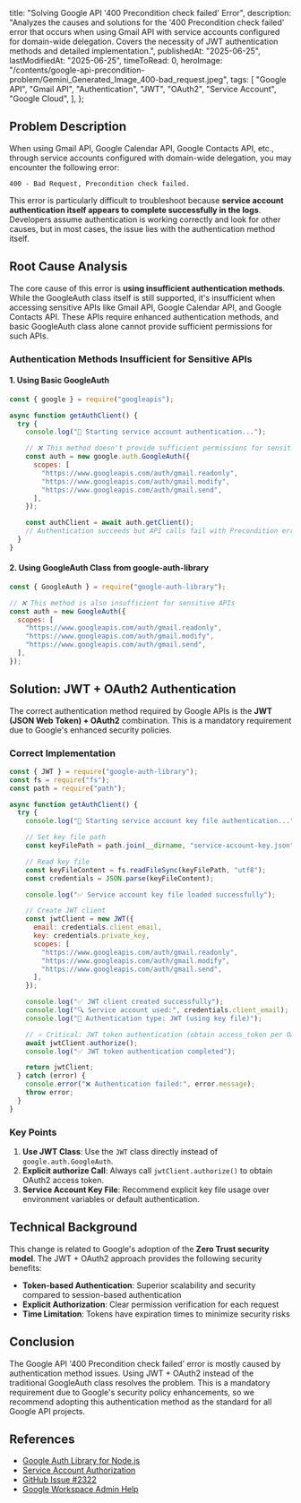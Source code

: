 
  title: "Solving Google API '400 Precondition check failed' Error",
  description:
    "Analyzes the causes and solutions for the '400 Precondition check failed' error that occurs when using Gmail API with service accounts configured for domain-wide delegation. Covers the necessity of JWT authentication methods and detailed implementation.",
  publishedAt: "2025-06-25",
  lastModifiedAt: "2025-06-25",
  timeToRead: 0,
  heroImage:
    "/contents/google-api-precondition-problem/Gemini_Generated_Image_400-bad_request.jpeg",
  tags: [
    "Google API",
    "Gmail API",
    "Authentication",
    "JWT",
    "OAuth2",
    "Service Account",
    "Google Cloud",
  ],
};

<ImageWithCaption
  src="/contents/google-api-precondition-problem/Gemini_Generated_Image_400-bad_request.jpeg"
  alt="Gemini generated, 400 bad request"
/>

## Problem Description

When using Gmail API, Google Calendar API, Google Contacts API, etc., through service accounts configured with domain-wide delegation, you may encounter the following error:

`400 - Bad Request, Precondition check failed.`

This error is particularly difficult to troubleshoot because **service account authentication itself appears to complete successfully in the logs**. Developers assume authentication is working correctly and look for other causes, but in most cases, the issue lies with the authentication method itself.

## Root Cause Analysis

The core cause of this error is **using insufficient authentication methods**. While the GoogleAuth class itself is still supported, it's insufficient when accessing sensitive APIs like Gmail API, Google Calendar API, and Google Contacts API. These APIs require enhanced authentication methods, and basic GoogleAuth class alone cannot provide sufficient permissions for such APIs.

### Authentication Methods Insufficient for Sensitive APIs

#### 1. Using Basic GoogleAuth

```javascript
const { google } = require("googleapis");

async function getAuthClient() {
  try {
    console.log("🔑 Starting service account authentication...");

    // ❌ This method doesn't provide sufficient permissions for sensitive APIs
    const auth = new google.auth.GoogleAuth({
      scopes: [
        "https://www.googleapis.com/auth/gmail.readonly",
        "https://www.googleapis.com/auth/gmail.modify",
        "https://www.googleapis.com/auth/gmail.send",
      ],
    });

    const authClient = await auth.getClient();
    // Authentication succeeds but API calls fail with Precondition error
  }
}
```

#### 2. Using GoogleAuth Class from google-auth-library

```javascript
const { GoogleAuth } = require("google-auth-library");

// ❌ This method is also insufficient for sensitive APIs
const auth = new GoogleAuth({
  scopes: [
    "https://www.googleapis.com/auth/gmail.readonly",
    "https://www.googleapis.com/auth/gmail.modify",
    "https://www.googleapis.com/auth/gmail.send",
  ],
});
```

## Solution: JWT + OAuth2 Authentication

The correct authentication method required by Google APIs is the **JWT (JSON Web Token) + OAuth2** combination. This is a mandatory requirement due to Google's enhanced security policies.

### Correct Implementation

```javascript
const { JWT } = require("google-auth-library");
const fs = require("fs");
const path = require("path");

async function getAuthClient() {
  try {
    console.log("🔑 Starting service account key file authentication...");

    // Set key file path
    const keyFilePath = path.join(__dirname, "service-account-key.json");

    // Read key file
    const keyFileContent = fs.readFileSync(keyFilePath, "utf8");
    const credentials = JSON.parse(keyFileContent);

    console.log("✅ Service account key file loaded successfully");

    // Create JWT client
    const jwtClient = new JWT({
      email: credentials.client_email,
      key: credentials.private_key,
      scopes: [
        "https://www.googleapis.com/auth/gmail.readonly",
        "https://www.googleapis.com/auth/gmail.modify",
        "https://www.googleapis.com/auth/gmail.send",
      ],
    });

    console.log("✅ JWT client created successfully");
    console.log("🔍 Service account used:", credentials.client_email);
    console.log("🔗 Authentication type: JWT (using key file)");

    // ⭐ Critical: JWT token authentication (obtain access_token per OAuth2 specification)
    await jwtClient.authorize();
    console.log("✅ JWT token authentication completed");

    return jwtClient;
  } catch (error) {
    console.error("❌ Authentication failed:", error.message);
    throw error;
  }
}
```

### Key Points

1. **Use JWT Class**: Use the `JWT` class directly instead of `google.auth.GoogleAuth`.
2. **Explicit authorize Call**: Always call `jwtClient.authorize()` to obtain OAuth2 access token.
3. **Service Account Key File**: Recommend explicit key file usage over environment variables or default authentication.

## Technical Background

This change is related to Google's adoption of the **Zero Trust security model**. The JWT + OAuth2 approach provides the following security benefits:

- **Token-based Authentication**: Superior scalability and security compared to session-based authentication
- **Explicit Authorization**: Clear permission verification for each request
- **Time Limitation**: Tokens have expiration times to minimize security risks

## Conclusion

The Google API '400 Precondition check failed' error is mostly caused by authentication method issues. Using JWT + OAuth2 instead of the traditional GoogleAuth class resolves the problem. This is a mandatory requirement due to Google's security policy enhancements, so we recommend adopting this authentication method as the standard for all Google API projects.

## References

- [Google Auth Library for Node.js](https://cloud.google.com/nodejs/docs/reference/google-auth-library/latest)
- [Service Account Authorization](https://developers.google.com/identity/protocols/oauth2/service-account?hl=ko#delegatingauthority)
- [GitHub Issue #2322](https://github.com/googleapis/google-api-nodejs-client/issues/2322)
- [Google Workspace Admin Help](https://support.google.com/a/answer/14114704?sjid=1342509444799458782-NC)
